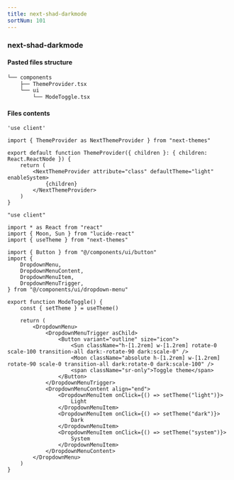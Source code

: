 ```yaml
---
title: next-shad-darkmode
sortNum: 101
---
```

### next-shad-darkmode

#### Pasted files structure
```bash
└── components
    ├── ThemeProvider.tsx
    └── ui
        └── ModeToggle.tsx
```
#### Files contents
```tsx title="./components/ThemeProvider.tsx"
'use client'

import { ThemeProvider as NextThemeProvider } from "next-themes"

export default function ThemeProvider({ children }: { children: React.ReactNode }) {
    return (
        <NextThemeProvider attribute="class" defaultTheme="light" enableSystem>
            {children}
        </NextThemeProvider>
    )
}
```
```tsx title="./components/ui/ModeToggle.tsx"
"use client"

import * as React from "react"
import { Moon, Sun } from "lucide-react"
import { useTheme } from "next-themes"

import { Button } from "@/components/ui/button"
import {
    DropdownMenu,
    DropdownMenuContent,
    DropdownMenuItem,
    DropdownMenuTrigger,
} from "@/components/ui/dropdown-menu"

export function ModeToggle() {
    const { setTheme } = useTheme()

    return (
        <DropdownMenu>
            <DropdownMenuTrigger asChild>
                <Button variant="outline" size="icon">
                    <Sun className="h-[1.2rem] w-[1.2rem] rotate-0 scale-100 transition-all dark:-rotate-90 dark:scale-0" />
                    <Moon className="absolute h-[1.2rem] w-[1.2rem] rotate-90 scale-0 transition-all dark:rotate-0 dark:scale-100" />
                    <span className="sr-only">Toggle theme</span>
                </Button>
            </DropdownMenuTrigger>
            <DropdownMenuContent align="end">
                <DropdownMenuItem onClick={() => setTheme("light")}>
                    Light
                </DropdownMenuItem>
                <DropdownMenuItem onClick={() => setTheme("dark")}>
                    Dark
                </DropdownMenuItem>
                <DropdownMenuItem onClick={() => setTheme("system")}>
                    System
                </DropdownMenuItem>
            </DropdownMenuContent>
        </DropdownMenu>
    )
}
```
